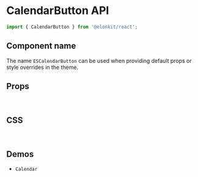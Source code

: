 
<Meta title="Components API/CalendarButton" />

# CalendarButton API

```js
import { CalendarButton } from '@elonkit/react';
```

## Component name

The name `ESCalendarButton` can be used when providing default props or style overrides in the theme.

## Props

<TableInterface name="CalendarButtonProps" variant="props" />

<br />

## CSS

<TableInterface name="CalendarButtonClasses" variant="css" />

<br />

## Demos

<ul>
  <li>
    <LinkTo kind="components-Calendar" story="demo">
      <code>Calendar</code>
    </LinkTo>
  </li>
</ul>
